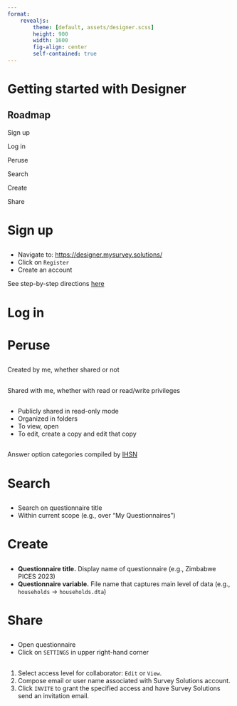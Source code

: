```yaml
---
format: 
    revealjs:
        theme: [default, assets/designer.scss]
        height: 900
        width: 1600
        fig-align: center
        self-contained: true
---
```


# Getting started with Designer {background-color=var(--designer)}

## Roadmap {.designer}

::: {.box .box-1}
Sign up
:::

::: {.box .box-2}
Log in
:::

::: {.box .box-3}
Peruse
:::

::: {.box .box-4}
Search
:::

::: {.box .box-5}
Create
:::


::: {.box .box-6}
Share
:::


# Sign up {background-color=var(--s1)}


## {background-image="assets/03/designer_login.png" background-size="auto"}

::: {.fragment .box .box-1}

- Navigate to: [https://designer.mysurvey.solutions/](https://designer.mysurvey.solutions/Identity/Account/Login?ReturnUrl=%2F)
- Click on `Register`
- Create an account

See step-by-step directions [here](https://docs.mysurvey.solutions/questionnaire-designer/interface/registration-and-signing-in/)

:::


# Log in {background-color=var(--s2)}

## {background-image="assets/03/designer_login.png" background-size="auto"}



# Peruse {background-color=var(--s3)}

## {background-image="assets/03/designer_index_page.png" background-size="auto"}

::: {.fragment .box .box-3}

Created by me, whether shared or not

:::

## {background-image="assets/03/shared.png" background-size="auto"}

::: {.fragment .box .box-3}

Shared with me, whether with read or read/write privileges

:::

## {background-image="assets/03/public.png" background-size="auto"}

::: {.fragment .box .box-3}

- Publicly shared in read-only mode
- Organized in folders
- To view, open
- To edit, create a copy and edit that copy

:::

## {background-image="assets/03/classifications.png" background-size="auto"}

::: {.fragment .box .box-3}

Answer option categories compiled by [IHSN](http://ihsn.org/)

:::


# Search {background-color=var(--s4)}

## {background-image="assets/03/search_field.png" background-size="auto"}

## {background-image="assets/03/search_result.png" background-size="auto"}

::: {.fragment .box .box-4}

- Search on questionnaire title
- Within current scope (e.g., over "My Questionnaires")

:::


::: {.section}
# Create {background-color=var(--s5)}
:::

## {background-image="assets/03/create_new.png" background-size="auto"}

::: {.fragment .box .box-5}

- **Questionnaire title.** Display name of questionnaire (e.g., Zimbabwe PICES 2023)
- **Questionnaire variable.** File name that captures main level of data (e.g., `households` -> `households.dta`)

:::

::: {.section}
# Share {background-color=var(--s6)}
:::

## {background-image="assets/03/questionnaire_editor.png" background-size="auto"}

::: {.fragment .box .box-6}

- Open questionnaire
- Click on `SETTINGS` in upper right-hand corner

:::

## {background-image="assets/03/share_modal.png" background-size="auto"}

## {background-image="assets/03/share_access.png" background-size="auto"}

::: {.fragment .box .box-6}

1. Select access level for collaborator: `Edit` or `View`.
2. Compose email or user name associated with Survey Solutions account.
3. Click `INVITE` to grant the specified access and have Survey Solutions send an invitation email.

:::

